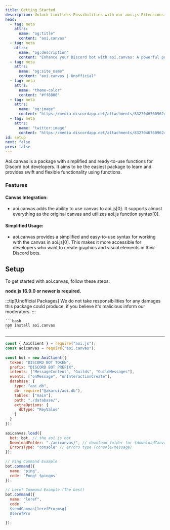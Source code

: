 ```yaml
---
title: Getting Started
description: Unlock Limitless Possibilities with our aoi.js Extensions.
head:
  - tag: meta
    attrs:
      name: "og:title"
      content: "aoi.canvas"
  - tag: meta
    attrs:
      name: "og:description"
      content: "Enhance your Discord bot with aoi.canvas: A powerful package to bring canvas to your aoi.js projects!"
  - tag: meta
    attrs:
      name: "og:site_name"
      content: "aoi.canvas | Unofficial"
  - tag: meta
    attrs:
      name: "theme-color"
      content: "#ff8800"
  - tag: meta
    attrs:
      name: "og:image"
      content: "https://media.discordapp.net/attachments/832704676096245800/1149738393496989797/26_20230908190821.png"
  - tag: meta
    attrs:
      name: "twitter:image"
      content: "https://media.discordapp.net/attachments/832704676096245800/1149738393496989797/26_20230908190821.png"
id: setup
next: false
prev: false 
---
```


Aoi.canvas is a package with simplified and ready-to-use functions for Discord bot developers. It aims to be the easiest package to learn and provides swift and flexible functionality using functions.

### Features

#### Canvas Integration: 
- aoi.canvas adds the ability to use canvas to aoi.js[0]. It supports almost everything as the original canvas and utilizes aoi.js function syntax[0].
#### Simplified Usage: 
- aoi.canvas provides a simplified and easy-to-use syntax for working with the canvas in aoi.js[0]. This makes it more accessible for developers who want to create graphics and visual elements in their Discord bots.

## Setup

To get started with aoi.canvas, follow these steps:

**node.js 16.9.0 or newer is required.**

:::tip[Unofficial Packages]
We do not take responsibilities for any damages this package could produce, if you believe it's malicious inform our moderators.
:::

    ```bash
    npm install aoi.canvas
    ```

---

```javascript title="index.js"
const { AoiClient } = require("aoi.js");
const aoicanvas = require("aoi.canvas");
 
const bot = new AoiClient({
  token: "DISCORD BOT TOKEN",
  prefix: "DISCORD BOT PREFIX",
  intents: ["MessageContent", "Guilds", "GuildMessages"],
  events: ["onMessage", "onInteractionCreate"],
  database: {
    type: "aoi.db",
    db: require("@akarui/aoi.db"),
    tables: ["main"],
    path: "./database/",
    extraOptions: {
      dbType: "KeyValue"
    }
  }
});
 
aoicanvas.load({
  bot: bot, // the aoi.js bot
  DownloadFolder: "./aoicanvas/", // download folder for $downloadCanvas and $downloadGIF
  ErrorsType: "console" // errors type (console/message)
});
 
// Ping Command Example
bot.command({
  name: "ping",
  code: `Pong! $pingms`
});
 
// Leref Command Example (The best)
bot.command({
  name: "leref",
  code: `
  $sendCanvas[lerefPro;msg]
  $lerefPro
  `
});
```
